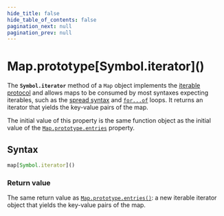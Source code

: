 ```yaml
---
hide_title: false
hide_table_of_contents: false
pagination_next: null
pagination_prev: null
---
```

# Map.prototype\[Symbol.iterator]()

The **`Symbol.iterator`** method of a `Map` object implements the [iterable protocol](https://developer.mozilla.org/docs/Web/JavaScript/Reference/Iteration_protocols) and allows maps to be consumed by most syntaxes expecting iterables, such as the [spread syntax](https://developer.mozilla.org/docs/Web/JavaScript/Reference/Operators/Spread_syntax) and [`for...of`](https://developer.mozilla.org/docs/Web/JavaScript/Reference/Statements/for...of) loops. It returns an iterator that yields the key-value pairs of the map.

The initial value of this property is the same function object as the initial value of the [`Map.prototype.entries`](../../../globals/Map/prototype/entries.mdx) property.

## Syntax

```js
map[Symbol.iterator]()
```

### Return value

The same return value as [`Map.prototype.entries()`](../../../globals/Map/prototype/entries.mdx): a new iterable iterator object that yields the key-value pairs of the map.
